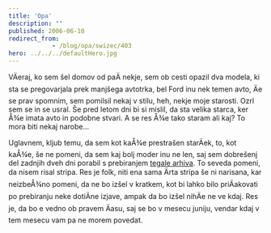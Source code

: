 ```yaml
---
title: 'Opa'
description: ""
published: 2006-06-10
redirect_from: 
            - /blog/opa/swizec/403
hero: ../../../defaultHero.jpg
---
```


VÄeraj, ko sem šel domov od paÄ nekje, sem ob cesti opazil dva modela, ki sta se pregovarjala prek manjšega avtotrka, bel Ford inu nek temen avto, Äe se prav spomnim, sem pomilsil nekaj v stilu, heh, nekje moje starosti. Ozrl sem se in se usral. Še pred letom dni bi si mislil, da sta velika starca, ker Å¾e imata avto in podobne stvari. A se res Å¾e tako staram ali kaj? To mora biti nekaj narobe...  

Uglavnem, kljub temu, da sem kot kaÅ¾e prestrašen starÄek, to, kot kaÅ¾e, še ne pomeni, da sem kaj bolj moder inu ne len, saj sem dobrešenj del zadnjih dveh dni porabil s prebiranjem [tegale arhiva](http://www.reallifecomics.com). To seveda pomeni, da nisem risal stripa. Res je folk, niti ena sama Ärta stripa še ni narisana, kar neizbeÅ¾no pomeni, da ne bo izšel v kratkem, kot bi lahko bilo priÄakovati po prebiranju neke dotiÄne izjave, ampak da bo izšel nihÄe ne ve kdaj. Res je, da bo e vedno ob pravem Äasu, saj se bo v mesecu juniju, vendar kdaj v tem mesecu vam pa ne morem povedat.
